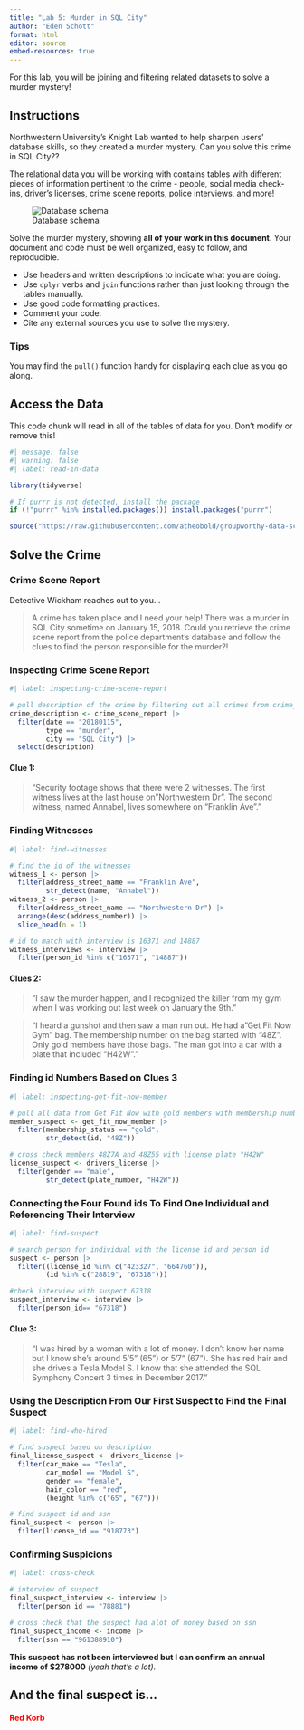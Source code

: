 ```yaml
---
title: "Lab 5: Murder in SQL City"
author: "Eden Schott"
format: html
editor: source
embed-resources: true
---
```


For this lab, you will be joining and filtering related datasets to solve a murder mystery!

## Instructions

Northwestern University's Knight Lab wanted to help sharpen users' database skills, so they created a murder mystery. Can you solve this crime in SQL City??

The relational data you will be working with contains tables with different pieces of information pertinent to the crime - people, social media check-ins, driver's licenses, crime scene reports, police interviews, and more!

![Database schema](https://mystery.knightlab.com/schema.png)

Solve the murder mystery, showing **all of your work in this document**. Your document and code must be well organized, easy to follow, and reproducible.

+ Use headers and written descriptions to indicate what you are doing.
+ Use `dplyr` verbs and `join` functions rather than just looking through the tables manually.
+ Use good code formatting practices.
+ Comment your code.
+ Cite any external sources you use to solve the mystery.

### Tips 

You may find the `pull()` function handy for displaying each clue as you go along.


## Access the Data

This code chunk will read in all of the tables of data for you. Don't modify or remove this!

```r
#| message: false
#| warning: false
#| label: read-in-data

library(tidyverse)

# If purrr is not detected, install the package
if (!"purrr" %in% installed.packages()) install.packages("purrr")

source("https://raw.githubusercontent.com/atheobold/groupworthy-data-science/main/labs/instructions/lab-5-setup.R")
```

## Solve the Crime

### Crime Scene Report

Detective Wickham reaches out to you...

> A crime has taken place and I need your help! There was a murder in SQL City sometime on January 15, 2018. Could you retrieve the crime scene report from the police department’s database and follow the clues to find the person responsible for the murder?!

### Inspecting Crime Scene Report
```r
#| label: inspecting-crime-scene-report

# pull description of the crime by filtering out all crimes from crime_scene_report that aren't murders occurring on the date and in SQL City
crime_description <- crime_scene_report |>
  filter(date == "20180115", 
         type == "murder", 
         city == "SQL City") |>
  select(description)

```
#### Clue 1: 
> "Security footage shows that there were 2 witnesses. The first witness lives at the last house on "Northwestern Dr". The second witness, named Annabel, lives somewhere on "Franklin Ave"."

### Finding Witnesses
```r
#| label: find-witnesses

# find the id of the witnesses
witness_1 <- person |>
  filter(address_street_name == "Franklin Ave", 
         str_detect(name, "Annabel"))
witness_2 <- person |>
  filter(address_street_name == "Northwestern Dr") |> 
  arrange(desc(address_number)) |>
  slice_head(n = 1)

# id to match with interview is 16371 and 14887
witness_interviews <- interview |>
  filter(person_id %in% c("16371", "14887"))

```
#### Clues 2:
> "I saw the murder happen, and I recognized the killer from my gym when I was working out last week on January the 9th."

> "I heard a gunshot and then saw a man run out. He had a "Get Fit Now Gym" bag. The membership number on the bag started with "48Z". Only gold members have those bags. The man got into a car with a plate that included "H42W"."

### Finding id Numbers Based on Clues 3
```r
#| label: inspecting-get-fit-now-member

# pull all data from Get Fit Now with gold members with membership number starting with "48Z"
member_suspect <- get_fit_now_member |>
  filter(membership_status == "gold", 
         str_detect(id, "48Z"))

# cross check members 48Z7A and 48Z55 with license plate "H42W"
license_suspect <- drivers_license |>
  filter(gender == "male", 
         str_detect(plate_number, "H42W"))

```

### Connecting the Four Found ids To Find One Individual and Referencing Their Interview
```r
#| label: find-suspect

# search person for individual with the license id and person id 
suspect <- person |>
  filter((license_id %in% c("423327", "664760")),
         (id %in% c("28819", "67318")))

#check interview with suspect 67318
suspect_interview <- interview |>
  filter(person_id== "67318")
```
#### Clue 3: 
> "I was hired by a woman with a lot of money. I don't know her name but I know she's around 5'5" (65") or 5'7" (67"). She has red hair and she drives a Tesla Model S. I know that she attended the SQL Symphony Concert 3 times in December 2017."

### Using the Description From Our First Suspect to Find the Final Suspect
```r
#| label: find-who-hired

# find suspect based on description 
final_license_suspect <- drivers_license |>
  filter(car_make == "Tesla",
         car_model == "Model S",
         gender == "female",
         hair_color == "red",
         (height %in% c("65", "67")))

# find suspect id and ssn
final_suspect <- person |>
  filter(license_id == "918773")

```

### Confirming Suspicions 
```r
#| label: cross-check

# interview of suspect
final_suspect_interview <- interview |>
  filter(person_id == "78881")

# cross check that the suspect had alot of money based on ssn
final_suspect_income <- income |>
  filter(ssn == "961388910")
```
**This suspect has not been interviewed but I can confirm an annual income of $278000**
*(yeah that's a lot).*

## And the final suspect is...

#### <span style="color:red;">Red Korb</span>
